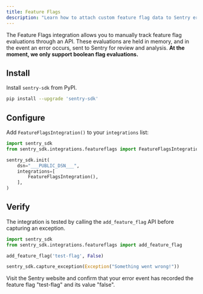 ```yaml
---
title: Feature Flags
description: "Learn how to attach custom feature flag data to Sentry error events."
---
```


<PlatformContent includePath="feature-flags/prerelease-alert" />

The Feature Flags integration allows you to manually track feature flag evaluations through an API. These evaluations are held in memory, and in the event an error occurs, sent to Sentry for review and analysis.
**At the moment, we only support boolean flag evaluations.**

## Install

Install `sentry-sdk` from PyPI.

```bash
pip install --upgrade 'sentry-sdk'
```

## Configure

Add `FeatureFlagsIntegration()` to your `integrations` list:

```python
import sentry_sdk
from sentry_sdk.integrations.featureflags import FeatureFlagsIntegration

sentry_sdk.init(
    dsn="___PUBLIC_DSN___",
    integrations=[
        FeatureFlagsIntegration(),
    ],
)
```

## Verify

The integration is tested by calling the `add_feature_flag` API before capturing an exception.

```python
import sentry_sdk
from sentry_sdk.integrations.featureflags import add_feature_flag

add_feature_flag('test-flag', False)

sentry_sdk.capture_exception(Exception("Something went wrong!"))
```

Visit the Sentry website and confirm that your error event has recorded the feature flag "test-flag" and its value "false".

<PlatformContent includePath="feature-flags/next-steps" />
